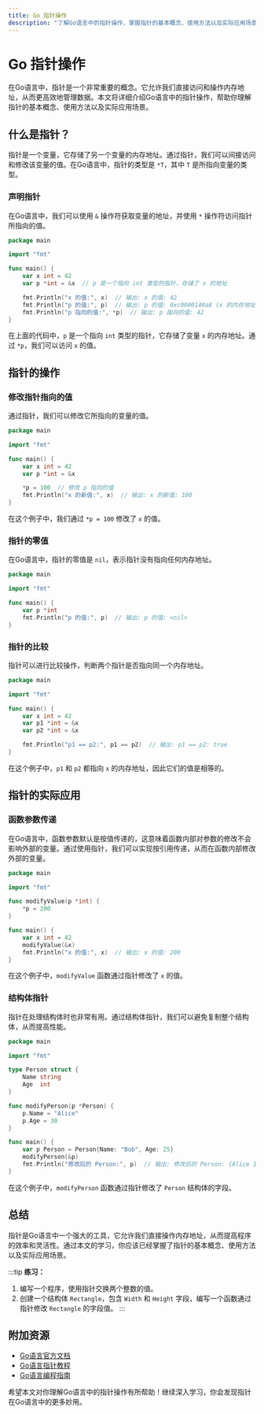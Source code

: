 ```yaml
---
title: Go 指针操作
description: "了解Go语言中的指针操作，掌握指针的基本概念、使用方法以及实际应用场景。"
---
```


# Go 指针操作

在Go语言中，指针是一个非常重要的概念。它允许我们直接访问和操作内存地址，从而更高效地管理数据。本文将详细介绍Go语言中的指针操作，帮助你理解指针的基本概念、使用方法以及实际应用场景。

## 什么是指针？

指针是一个变量，它存储了另一个变量的内存地址。通过指针，我们可以间接访问和修改该变量的值。在Go语言中，指针的类型是 `*T`，其中 `T` 是所指向变量的类型。

### 声明指针

在Go语言中，我们可以使用 `&` 操作符获取变量的地址，并使用 `*` 操作符访问指针所指向的值。

```go
package main

import "fmt"

func main() {
    var x int = 42
    var p *int = &x  // p 是一个指向 int 类型的指针，存储了 x 的地址

    fmt.Println("x 的值:", x)  // 输出: x 的值: 42
    fmt.Println("p 的值:", p)  // 输出: p 的值: 0xc0000140a8 (x 的内存地址)
    fmt.Println("p 指向的值:", *p)  // 输出: p 指向的值: 42
}
```

在上面的代码中，`p` 是一个指向 `int` 类型的指针，它存储了变量 `x` 的内存地址。通过 `*p`，我们可以访问 `x` 的值。

## 指针的操作

### 修改指针指向的值

通过指针，我们可以修改它所指向的变量的值。

```go
package main

import "fmt"

func main() {
    var x int = 42
    var p *int = &x

    *p = 100  // 修改 p 指向的值
    fmt.Println("x 的新值:", x)  // 输出: x 的新值: 100
}
```

在这个例子中，我们通过 `*p = 100` 修改了 `x` 的值。

### 指针的零值

在Go语言中，指针的零值是 `nil`，表示指针没有指向任何内存地址。

```go
package main

import "fmt"

func main() {
    var p *int
    fmt.Println("p 的值:", p)  // 输出: p 的值: <nil>
}
```

### 指针的比较

指针可以进行比较操作，判断两个指针是否指向同一个内存地址。

```go
package main

import "fmt"

func main() {
    var x int = 42
    var p1 *int = &x
    var p2 *int = &x

    fmt.Println("p1 == p2:", p1 == p2)  // 输出: p1 == p2: true
}
```

在这个例子中，`p1` 和 `p2` 都指向 `x` 的内存地址，因此它们的值是相等的。

## 指针的实际应用

### 函数参数传递

在Go语言中，函数参数默认是按值传递的，这意味着函数内部对参数的修改不会影响外部的变量。通过使用指针，我们可以实现按引用传递，从而在函数内部修改外部的变量。

```go
package main

import "fmt"

func modifyValue(p *int) {
    *p = 200
}

func main() {
    var x int = 42
    modifyValue(&x)
    fmt.Println("x 的值:", x)  // 输出: x 的值: 200
}
```

在这个例子中，`modifyValue` 函数通过指针修改了 `x` 的值。

### 结构体指针

指针在处理结构体时也非常有用。通过结构体指针，我们可以避免复制整个结构体，从而提高性能。

```go
package main

import "fmt"

type Person struct {
    Name string
    Age  int
}

func modifyPerson(p *Person) {
    p.Name = "Alice"
    p.Age = 30
}

func main() {
    var p Person = Person{Name: "Bob", Age: 25}
    modifyPerson(&p)
    fmt.Println("修改后的 Person:", p)  // 输出: 修改后的 Person: {Alice 30}
}
```

在这个例子中，`modifyPerson` 函数通过指针修改了 `Person` 结构体的字段。

## 总结

指针是Go语言中一个强大的工具，它允许我们直接操作内存地址，从而提高程序的效率和灵活性。通过本文的学习，你应该已经掌握了指针的基本概念、使用方法以及实际应用场景。

:::tip
**练习：**
1. 编写一个程序，使用指针交换两个整数的值。
2. 创建一个结构体 `Rectangle`，包含 `Width` 和 `Height` 字段，编写一个函数通过指针修改 `Rectangle` 的字段值。
:::

## 附加资源

- [Go语言官方文档](https://golang.org/doc/)
- [Go语言指针教程](https://gobyexample.com/pointers)
- [Go语言编程指南](https://go.dev/tour/)

希望本文对你理解Go语言中的指针操作有所帮助！继续深入学习，你会发现指针在Go语言中的更多妙用。